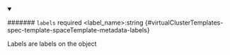 
<details className="config-field" data-expandable="false" open>
<summary>

####### `labels` <span className="config-field-required" data-required="false">required</span> <span className="config-field-type">&lt;label_name&gt;:string</span> <span className="config-field-default"></span> <span className="config-field-enum"></span> {#virtualClusterTemplates-spec-template-spaceTemplate-metadata-labels}

Labels are labels on the object

</summary>



</details>

